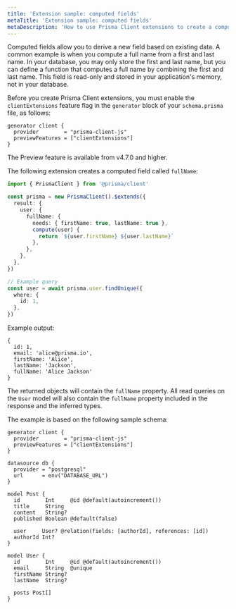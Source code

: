 ```yaml
---
title: 'Extension sample: computed fields'
metaTitle: 'Extension sample: computed fields'
metaDescription: 'How to use Prisma Client extensions to create a computed field'
---
```


<TopBlock>

Computed fields allow you to derive a new field based on existing data. A common example is when you compute a full name from a first and last name. In your database, you may only store the first and last name, but you can define a function that computes a full name by combining the first and last name. This field is read-only and stored in your application's memory, not in your database.

Before you create Prisma Client extensions, you must enable the `clientExtensions` feature flag in the `generator` block of your `schema.prisma` file, as follows:

```prisma
generator client {
  provider        = "prisma-client-js"
  previewFeatures = ["clientExtensions"]
}
```

<Admonition type="info">

The Preview feature is available from v4.7.0 and higher.

</Admonition>

The following extension creates a computed field called `fullName`:

```ts
import { PrismaClient } from '@prisma/client'

const prisma = new PrismaClient().$extends({
  result: {
    user: {
      fullName: {
        needs: { firstName: true, lastName: true },
        compute(user) {
          return `${user.firstName} ${user.lastName}`
        },
      },
    },
  },
})

// Example query
const user = await prisma.user.findUnique({
  where: {
    id: 1,
  },
})
```

Example output:

```no-lines
{
  id: 1,
  email: 'alice@prisma.io',
  firstName: 'Alice',
  lastName: 'Jackson',
  fullName: 'Alice Jackson'
}
```

The returned objects will contain the `fullName` property. All read queries on the `User` model will also contain the `fullName` property included in the response and the inferred types.

The example is based on the following sample schema:

```prisma
generator client {
  provider        = "prisma-client-js"
  previewFeatures = ["clientExtensions"]
}

datasource db {
  provider = "postgresql"
  url      = env("DATABASE_URL")
}

model Post {
  id        Int     @id @default(autoincrement())
  title     String
  content   String?
  published Boolean @default(false)

  user     User? @relation(fields: [authorId], references: [id])
  authorId Int?
}

model User {
  id        Int     @id @default(autoincrement())
  email     String  @unique
  firstName String?
  lastName  String?

  posts Post[]
}
```

</TopBlock>

